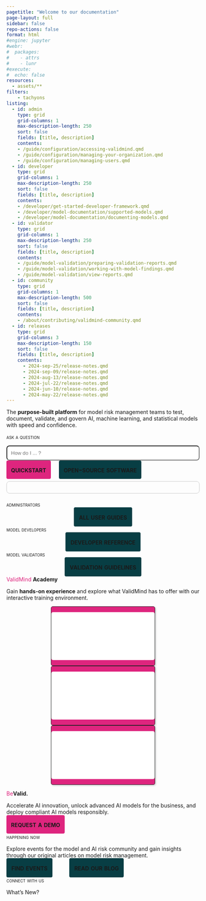 ```yaml
---
pagetitle: "Welcome to our documentation"
page-layout: full
sidebar: false
repo-actions: false
format: html
#engine: jupyter
#webr:
#  packages:
#    - attrs
#    - lunr
#execute:
#  echo: false
resources:
  - assets/**
filters:
    - tachyons
listing:
  - id: admin
    type: grid
    grid-columns: 1
    max-description-length: 250
    sort: false
    fields: [title, description]
    contents:
    - /guide/configuration/accessing-validmind.qmd
    - /guide/configuration/managing-your-organization.qmd
    - /guide/configuration/managing-users.qmd
  - id: developer
    type: grid
    grid-columns: 1
    max-description-length: 250
    sort: false
    fields: [title, description]
    contents:
    - /developer/get-started-developer-framework.qmd
    - /developer/model-documentation/supported-models.qmd
    - /developer/model-documentation/documenting-models.qmd
  - id: validator
    type: grid
    grid-columns: 1
    max-description-length: 250
    sort: false
    fields: [title, description]
    contents:
    - /guide/model-validation/preparing-validation-reports.qmd
    - /guide/model-validation/working-with-model-findings.qmd
    - /guide/model-validation/view-reports.qmd
  - id: community
    type: grid
    grid-columns: 1
    max-description-length: 500
    sort: false
    fields: [title, description]
    contents:
    - /about/contributing/validmind-community.qmd
  - id: releases
    type: grid
    grid-columns: 3
    max-description-length: 150
    sort: false
    fields: [title, description]
    contents:
      - 2024-sep-25/release-notes.qmd
      - 2024-sep-09/release-notes.qmd
      - 2024-aug-13/release-notes.qmd
      - 2024-jul-22/release-notes.qmd
      - 2024-jun-10/release-notes.qmd
      - 2024-may-22/release-notes.qmd
---
```


```{=html}
<style>
a {
  color: #DE257E;
  text-decoration: none;
}

a:hover {
  /* color: #DE257E; */
  text-decoration: none;
}

.card:hover {
  border: 1px solid #083E44;
  background-color: #F9F9F9;
}

#searchbox {
  max-width: 600px;
  padding: 10px;
  border-radius: 8px;
  width: 100%;
  box-sizing: border-box;
}

#hits {
  display: none;
  overflow-y: auto;
  width: 100%; /* Match the width of the searchbox */
  max-width: 600px; /* Match the max-width of the searchbox */
  max-height: 400px;
  margin: 20px auto;
  padding: 15px;
  background-color: #f9f9f9;
  border: 1px solid #ccc;
  border-radius: 8px;
  box-sizing: border-box; /* Ensure padding doesn't affect the width */
}

#hits div {
  border-bottom: 1px solid #ccc; 
  border-radius: 4px;
  padding: 5px;
  margin-bottom: 5px;
}

#hits div:hover {
  background-color: #f0f0f0;   /* Light grey background for the entire search result on hover */
}

#hits a {
  color: #222425;
  text-decoration: none;
}

#explain {
  /* display: none; */
  overflow-y: auto;
  width: 100%; /* Match the width of the searchbox */
  max-width: 600px; /* Match the max-width of the searchbox */
  max-height: 1000px;
  margin: 20px auto;
  padding: 15px;
  color: #222425
  background-color: black;
  border: 1px solid #ccc;
  border-radius: 8px;
  box-sizing: border-box; /* Ensure padding doesn't affect the width */
}

/* #explain div {
  border-bottom: 1px solid #ccc; 
  border-radius: 4px;
  padding: 5px;
  margin-bottom: 5px;
} */

</style>
```

::: {.column-screen}

<!-- INTRO BANNER -->

:::: {.flex .flex-wrap .justify-around .hero}

::: {.w-10-ns}
<!-- FILLER COLUMN DO NOT REMOVE -->
:::

::: {.w-30-ns .mr2 .mb4}

:::: {.f4 .tl}
The **purpose-built platform** for model risk management teams to test, document, validate, and govern AI, machine learning, and statistical models with speed and confidence.
::::

[ask a question]{.smallcaps}

<!-- Add a search box to home page-->
<input id="searchbox" placeholder="How do I ... ?">
<div id="hits"></div>

<div id="toast" style="display: none; margin-top: 10px; color: gray;">Press Enter for more context.</div>


<!-- Use Lunr.js as the search library -->
<script src="https://unpkg.com/lunr/lunr.js"></script>

<!-- Use Pyodide with JavaScript, so help us all -->
<!-- <script src="https://cdn.jsdelivr.net/pyodide/v0.16.1/full/pyodide.js"></script> -->

<!-- Enable ValidMind search functionality-->
<script src="scripts/validsearch.js"></script>

<a class="btn btn-primary" role="button" style="font-variant: small-caps;padding: 12px;color: var(--bs-white);background: #DE257E;border-radius: 4px;margin-top: 40px;font-family: 'Inter';font-style: normal;font-weight: 700;font-size: 20px;line-height: 100%;border: 1px solid var(--bs-pink);" href="get-started/developer/try-with-jupyterhub.html">quickstart</a> <a class="btn btn-primary" role="button" style="font-variant: small-caps;padding: 12px;color: var(--bs-white);background: #083E44;border-radius: 4px;margin-top: 40px; margin-left: 18px;font-family: 'Inter';font-style: normal;font-weight: 700;font-size: 20px;line-height: 100%;border: 1px solid var(--bs-white);" href="https://github.com/validmind/developer-framework/">open-source software</a>

:::

::: {.w-40-ns}

<!-- ::: {.image-container}
![](assets/img/platform-line-1.png){class="fade-img"}
![](assets/img/platform-line-2.png){class="fade-img"}
![](assets/img/platform-line-3.png){class="fade-img"}
![](assets/img/platform-line-4.png){class="fade-img"}
![](assets/img/platform-line-5.png){class="fade-img"}
::: -->

<div id="explain"></div> 

:::

::: {.w-10-ns}
<!-- FILLER COLUMN DO NOT REMOVE -->
:::

::::

:::

<!-- GET STARTED SECTION -->

::: {.column-screen}

:::: {.flex .flex-wrap .justify-around .get-started}

::: {.w-10-ns}
<!-- FILLER COLUMN DO NOT REMOVE -->
:::

::: {.w-25-ns .mb4}

:::: {.ba .b--black-10 .br3 .shadow-4 .bg-white .pt4 .pb3 .h-100 .grow}

:::: {.ph4}

:::: {.navy .f4}
[administrators]{.smallcaps}
::::

:::{#admin}
:::

<div style="text-align: center;">
<a class="btn btn-primary" role="button" style="font-variant: small-caps;padding: 12px;color: var(--bs-white);background: #083E44;border-radius: 4px;margin-top: 4px;font-family: 'Inter';font-style: normal;font-weight: 700;font-size: 20px;line-height: 100%;border: 1px solid #083E44;" href="guide/guides.html">all user guides</a>
</div>

::::

:::: 

:::

::: {.w-25-ns .mb4}

:::: {.ba .b--black-10 .br3 .shadow-4 .bg-white .pt4 .pb3 .h-100 .grow}

:::: {.ph4}

:::: {.navy .f4}
[model developers]{.smallcaps}
::::

:::{#developer}
:::

<div style="text-align: center;">
<a class="btn btn-primary" role="button" style="font-variant: small-caps;padding: 12px;color: var(--bs-white);background: #083E44;border-radius: 4px;margin-top: 4px;font-family: 'Inter';font-style: normal;font-weight: 700;font-size: 20px;line-height: 100%;border: 1px solid #083E44;" href="https://docs.validmind.ai/validmind/validmind.html">developer reference</a>
</div>

::::

:::: 

:::

::: {.w-25-ns .mb4}

:::: {.ba .b--black-10 .br3 .shadow-4 .bg-white .pt4 .pb3 .h-100 .grow}

:::: {.ph4}

:::: {.navy .f4}
[model validators]{.smallcaps}
::::

:::{#validator}
:::

<div style="text-align: center;">
<a class="btn btn-primary" role="button" style="font-variant: small-caps;padding: 12px;color: var(--bs-white);background: #083E44;border-radius: 4px;margin-top: 4px;font-family: 'Inter';font-style: normal;font-weight: 700;font-size: 20px;line-height: 100%;border: 1px solid #083E44;" href="guide/model-validation/manage-validation-guidelines.html">validation guidelines</a>
</div>

::::

:::: 

:::

::: {.w-10-ns}
<!-- FILLER COLUMN DO NOT REMOVE -->
:::

::::

:::

<!-- SUPPORT SECTION -->

::: {.column-page}

:::: {.flex .flex-wrap .justify-around .training}

:::: {.f2}
<span style="color: #de257e">ValidMind</span> **Academy**
:::: 

:::: {.f4}
Gain **hands-on experience** and explore what ValidMind has to offer with our interactive training environment.
::::

::: {.w-100-ns .content-center .mt2}

<div style="text-align: center;">
<div style="position: relative; display: inline-block; box-shadow: 2px 2px 4px rgba(0, 0, 0, 0.2); border-radius: 5px; border: 1px solid #222425;background: #DE257E;margin-left: 40px;margin-right: 40px">
  <iframe src="/training/training-for-administrators.html" width="270" height="125" style="border:none; border-radius: 5px;"></iframe>
  <a href="/training/training-for-administrators.html" target="_blank" style="position: absolute; top: 0; left: 0; width: 100%; height: 100%; z-index: 10;"></a>
</div>
<div style="position: relative; display: inline-block; box-shadow: 2px 2px 4px rgba(0, 0, 0, 0.2); border-radius: 5px; border: 1px solid #222425;background: #DE257E;margin-left: 40p;xmargin-right: 40px">
  <iframe src="/training/training-for-model-developers.html" width="270" height="125" style="border:none; border-radius: 5px;"></iframe>
  <a href="/training/training-for-model-developers.html" target="_blank" style="position: absolute; top: 0; left: 0; width: 100%; height: 100%; z-index: 10;"></a>
</div>
<div style="position: relative; display: inline-block; box-shadow: 2px 2px 4px rgba(0, 0, 0, 0.2); border-radius: 5px; border: 1px solid #222425;background: #DE257E;margin-left: 40px;margin-right: 40px">
  <iframe src="/training/training-for-model-validators.html" width="270" height="125" style="border:none; border-radius: 5px;"></iframe>
  <a href="/training/training-for-model-validators.html" target="_blank" style="position: absolute; top: 0; left: 0; width: 100%; height: 100%; z-index: 10;"></a>
</div>
</div>

:::

::::

:::

<!-- OVERVIEW SECTION -->

::: {.column-screen}

:::: {.flex .flex-wrap .justify-around .overview}

::: {.w-10-ns}
<!-- FILLER COLUMN DO NOT REMOVE -->
:::


::: {.w-20-ns .mb4 .tl .ph2}
:::: {.ba .bg-white .b--black-10 .br3 .shadow-4 .h-100}
:::: {.f2 .pt3 .ph3}
<span style="color: #de257e">Be</span>**Valid.**
:::: 

:::: {.f4 .ph3}
Accelerate AI innovation, unlock advanced AI models for the business, and deploy compliant AI models responsibly.
::::

:::: {.pa2 .tc}
<a class="btn btn-primary" role="button" style="font-variant: small-caps;padding: 12px;color: var(--bs-white);background: #DE257E;border-radius: 4px;margin-top: 4px;font-family: 'Inter';font-style: normal;font-weight: 700;font-size: 20px;line-height: 100%;border: 1px solid var(--bs-pink);"  href="https://validmind.com/contact/">request a demo</a>
::::
::::
:::

::: {.w-25-ns .mb4}
:::: {.ba .bg-white .b--black-10 .br3 .shadow-4 .h-100}
:::: {.ph4}
:::: {.navy .f3 .pt3 .ph3}
[happening now]{.smallcaps}
::::

:::: {.f4 .ph3}
Explore events for the model and AI risk community and gain insights through our original articles on model risk management.
::::

:::: {.pt2 .tc}
<a class="btn btn-primary" role="button" style="font-variant: small-caps;padding: 12px;color: var(--bs-white);background: #083E44;border-radius: 4px;margin-top: 4px;margin-right: 40px;font-family: 'Inter';font-style: normal;font-weight: 700;font-size: 20px;line-height: 100%;border: 1px solid #083E44;" href="https://validmind.com/events/">find events</a>
<a class="btn btn-primary" role="button" style="font-variant: small-caps;padding: 12px;color: var(--bs-white);background: #083E44;border-radius: 4px;margin-top: 4px;font-family: 'Inter';font-style: normal;font-weight: 700;font-size: 20px;line-height: 100%;border: 1px solid #083E44;" href="https://validmind.com/blog/">read our blog</a>

::::
::::
:::: 
:::

::: {.w-25-ns .mb4}
:::: {.ba .bg-white .b--black-10 .br3 .shadow-4 .h-100}
:::: {.ph4}

:::: {.navy .f3 .pt3}
[connect with us]{.smallcaps}
::::

:::{#community}
:::

::::
:::: 
:::

::: {.w-10-ns}
<!-- FILLER COLUMN DO NOT REMOVE -->
:::
::::
:::

::: {.column-screen}

<!-- RELEASES SECTION -->

:::: {.flex .flex-wrap .justify-around .releases}

::: {.w-10-ns}
<!-- FILLER COLUMN DO NOT REMOVE -->
:::

::: {.w-80-ns .mb4}

:::: {.f2}
What's New?
:::: 

:::{#releases}
:::

:::

::: {.w-10-ns}
<!-- FILLER COLUMN DO NOT REMOVE -->
:::

::::

:::

